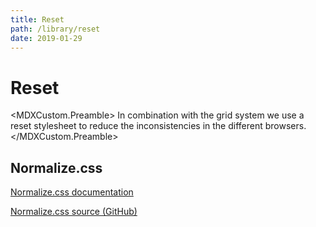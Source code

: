 ```yaml
---
title: Reset
path: /library/reset
date: 2019-01-29
---
```



# Reset

<MDXCustom.Preamble>
  In combination with the grid system we use a reset stylesheet to reduce the inconsistencies in the different browsers.
</MDXCustom.Preamble>

## Normalize.css

[Normalize.css documentation](http://nicolasgallagher.com/about-normalize-css/)

[Normalize.css source (GitHub)](https://github.com/necolas/normalize.css/blob/master/normalize.css)

